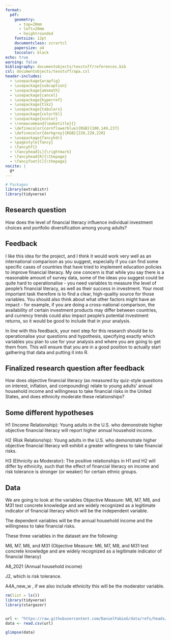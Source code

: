 ```yaml
---
format: 
  pdf:
    geometry:
      - top=20mm
      - left=20mm
      - heightrounded
    fontsize: 12pt
    documentclass: scrartcl
    papersize: a4
    toccolor: black
echo: true
warning: false
bibliography: documentobjects/texstuff/references.bib
csl: documentobjects/texstuff/apa.csl
header-includes:
  - \usepackage{wrapfig}
  - \usepackage{subcaption}
  - \usepackage{amsmath}
  - \usepackage{cancel}
  - \usepackage{hyperref}
  - \usepackage{tikz}
  - \usepackage{tabularx}
  - \usepackage{colortbl}
  - \usepackage{xcolor}
  - \renewcommand{\maketitle}{}
  - \definecolor{cornflowerblue}{RGB}{100,149,237}
  - \definecolor{darkgrey}{RGB}{220,220,220}
  - \usepackage{fancyhdr}
  - \pagestyle{fancy}
  - \fancyhf{} 
  - \fancyhead[L]{\rightmark}
  - \fancyhead[R]{\thepage}
  - \fancyfoot[C]{\thepage}
nocite: |
  @*
---
```


\newgeometry{left=0cm, right=0cm, top=0cm, bottom=0cm}
\vspace*{0.5cm}
\begin{flushleft}
    \vspace*{0.5cm}
    \hspace*{2.5cm}{\color{black}\fontsize{11}{13.2}\selectfont Waseda University \\[0.2em]
    \hspace*{2.5cm}\color{black}\fontsize{8}{13.2}\selectfont School of Political Science and Economics \\[0.2em]
    \hspace*{2.5cm}\large{\color{black}\textbf{Research project}}  \\[0.5em]
\hspace*{2.5cm}\color{black}\fontsize{11}{13.2}\selectfont Economic Policy 4 \\[0.5em]
    \hspace*{2.5cm}\color{black}\fontsize{11}{13.2}\selectfont Quantitative Analysis, Fall 2024 \\[0.5em]
    \hspace*{2.0cm}
    \par}
\end{flushleft} 
\restoregeometry
\tableofcontents
\newpage

```r
# Packages
library(extraDistr)
library(tidyverse)
```

## Research question

How does the level of financial literacy influence individual investment choices and portfolio diversification among young adults?



## Feedback

I like this idea for the project, and I think it would work very well as an international comparison as you suggest, especially if you can find some specific cases of countries that have tried to implement education policies to improve financial literacy. My one concern is that while you say there is a reasonable amount of survey data, some of the ideas you suggest could be quite hard to operationalise - you need variables to measure the level of people's financial literacy, as well as their success in investment. Your most important task therefore is to find a clear, high-quality source for those variables. You should also think about what other factors might have an impact - for example, if you are doing a cross-national comparison, the availability of certain investment products may differ between countries, and currency trends could also impact people's potential investment returns, so it would be good to include that in your analysis.

In line with this feedback, your next step for this research should be to operationalise your questions and hypothesis, specifying exactly which variables you plan to use for your analysis and where you are going to get them from. This will ensure that you are in a good position to actually start gathering that data and putting it into R.


## Finalized research question after feedback

How does objective financial literacy (as measured by quiz-style questions on interest, inflation, and compounding) relate to young adults’ annual household income and willingness to take financial risks in the United States, and does ethnicity moderate these relationships?

## Some different hypotheses

H1 (Income Relationship):
Young adults in the U.S. who demonstrate higher objective financial literacy will report higher annual household income.

H2 (Risk Relationship):
Young adults in the U.S. who demonstrate higher objective financial literacy will exhibit a greater willingness to take financial risks.

H3 (Ethnicity as Moderator):
The positive relationships in H1 and H2 will differ by ethnicity, such that the effect of financial literacy on income and risk tolerance is stronger (or weaker) for certain ethnic groups.

## Data

We are going to look at the variables Objective Measure: M6, M7, M8, and M31 test concrete knowledge and are widely recognized as a legitimate indicator of financial literacy which will be the independent variable.

The dependent variables will be the annual household income and the willingness to take financial risks.

These three variables in the dataset are the following:

M6, M7, M8, and M31 (Objective Measure: M6, M7, M8, and M31 test concrete knowledge and are widely recognized as a legitimate indicator of financial literacy)

A8_2021 (Annual household income)

J2, which is risk tolerance.

A4A_new_w , if we also include ethnicity this will be the moderator variable.

```r
rm(list = ls())
library(tidyverse)
library(stargazer)


url <- "https://raw.githubusercontent.com/DanielFabioG/data/refs/heads/main/NFCS_2021_DATA.csv"
data <- read.csv(url)

glimpse(data)
```
